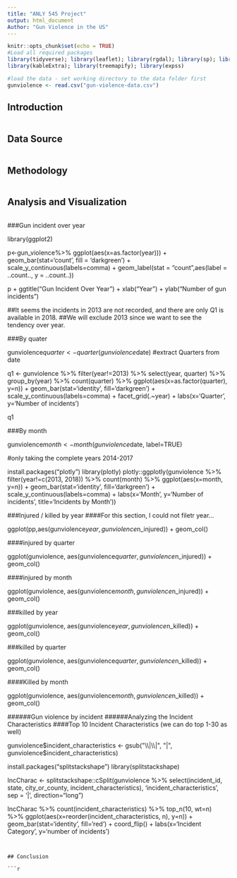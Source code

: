 ```yaml
---
title: "ANLY 545 Project"
output: html_document
Author: "Gun Violence in the US"
---
```


```r
knitr::opts_chunk$set(echo = TRUE)
#Load all required packages
library(tidyverse); library(leaflet); library(rgdal); library(sp); library(readr); library(plotly); library(scales);
library(kableExtra); library(treemapify); library(expss)

#load the data - set working directory to the data folder first
gunviolence <- read.csv("gun-violence-data.csv")
```

## Introduction

```r

```

## Data Source

```r

```

## Methodology

```r

```

## Analysis and Visualization

```r

```
###Gun incident over year

library(ggplot2)

p<-gun_violence%>%
  ggplot(aes(x=as.factor(year))) + geom_bar(stat='count', fill = 'darkgreen') +
  scale_y_continuous(labels=comma) +
  geom_label(stat = "count",aes(label = ..count.., y = ..count..))

p + ggtitle("Gun Incident Over Year") +
  xlab("Year") + ylab("Number of gun incidents")
  
##It seems the incidents in 2013 are not recorded, and there are only Q1 is available in 2018.
##We will exclude 2013 since we want to see the tendency over year. 

###By quater

gunviolence$quarter <- quarter(gunviolence$date) #extract Quarters from date

q1 <- gunviolence %>% filter(year!=2013) %>% select(year, quarter) %>% group_by(year) %>% count(quarter) %>%
  ggplot(aes(x=as.factor(quarter), y=n)) + geom_bar(stat='identity', fill='darkgreen') +
  scale_y_continuous(labels=comma) + facet_grid(.~year) + labs(x='Quarter', y='Number of incidents')

q1

###By month

gunviolence$month <- month(gunviolence$date, label=TRUE)

#only taking the complete years 2014-2017

install.packages("plotly")
library(plotly)
plotly::ggplotly(gunviolence %>% filter(year!=c(2013, 2018)) %>% count(month) %>%
                   ggplot(aes(x=month, y=n)) + geom_bar(stat='identity', fill='darkgreen') +
                   scale_y_continuous(labels=comma) +
                   labs(x='Month', y='Number of incidents', title='Incidents by Month'))
                   
                   
                   
###Injured / killed by year
####For this section, I could not filetr year...

ggplot(pp,aes(gunviolence$year, gunviolence$n_injured)) +
  geom_col()

####injured by quarter

ggplot(gunviolence, aes(gunviolence$quarter, gunviolence$n_injured)) +
  geom_col()

####injured by month

ggplot(gunviolence, aes(gunviolence$month, gunviolence$n_injured)) +
  geom_col()

###killed by year

ggplot(gunviolence, aes(gunviolence$year, gunviolence$n_killed)) +
  geom_col()

###killed by quarter

ggplot(gunviolence, aes(gunviolence$quarter, gunviolence$n_killed)) +
  geom_col()

####Killed by month

ggplot(gunviolence, aes(gunviolence$month, gunviolence$n_killed)) + 
  geom_col()




######Gun violence by incident
######Analyzing the Incident Characteristics
####Top 10 Incident Characteristics (we can do top 1-30 as well)

gunviolence$incident_characteristics <- gsub("\\|\\|", "|", gunviolence$incident_characteristics)

install.packages("splitstackshape")
library(splitstackshape)

IncCharac <- splitstackshape::cSplit(gunviolence %>% select(incident_id, state, city_or_county, incident_characteristics), 'incident_characteristics', sep =  '|', direction="long")

IncCharac %>% count(incident_characteristics) %>% top_n(10, wt=n) %>%
  ggplot(aes(x=reorder(incident_characteristics, n), y=n)) +
  geom_bar(stat='identity', fill='red') +
  coord_flip() + labs(x='Incident Category', y='number of incidents')
```


## Conclusion

```r

```
